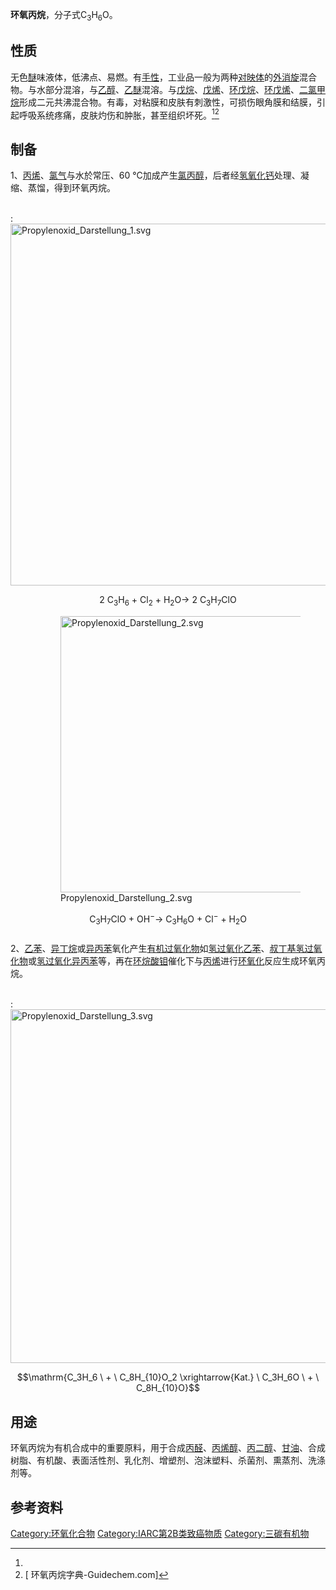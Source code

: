 {{chembox
| Reference = <ref name="GESTIS">{{GESTIS|Name=|ZVG=12010|CAS=75-56-9|Datum=09.01.2008}}</ref>
| ImageFile = PropyleneOxide.png
| IUPACName = Epoxypropane
| SystematicName = 
| OtherNames = 1,2-环氧丙烷<br />氧化丙烯<br />甲基环氧乙烷
| Section1 = {{Chembox Identifiers
| CASNo = 75-56-9
| CASNo_Ref = {{cascite|correct|CAS}}
|  Abbreviations  =  
|  EINECS  =  200-897-2
|  PubChem  =  
|  SMILES  =  CC1CO1
|  InChI  =  
|  RTECS  =  
|  MeSHName  =  
|  ChEBI  =  
|  KEGG  =  
|  ATCCode_prefix  =  
|  ATCCode_suffix  =  
|  ATC_Supplemental  = |   ChemSpiderID  =  6138
|   StdInChI  =  1S/C3H6O/c1-3-2-4-3/h3H,2H2,1H3
|   StdInChIKey  =  GOOHAUXETOMSMM-UHFFFAOYSA-N
|  ChEBI_Ref  = {{ebicite|changed|EBI}}|  KEGG_Ref  = {{keggcite|changed|kegg}}
}}
| Section2 = {{Chembox Properties
| Formula = C<sub>3</sub>H<sub>6</sub>O
| MolarMass = 58.08
| Appearance = 无色液体
| Density = 0.830 g·cm<sup>−3</sup> (20 °C)
| MeltingPt = −112 °C
| Melting_notes = 
| BoilingPt = 34 °C
| Boiling_notes = 
| Solubility = 易溶（405 g/l，20 °C）
| SolubleOther = 20 °C 水中溶解度 40.5％（重量），水在环氧丙烷中的溶解度12.8％（重量）<ref name="zghg">中国化工产品大全 上卷，Da101 (1,2-)环氧丙烷，页497</ref>
| Solvent = 
| LogP = 
| VaporPressure = 
| HenryConstant = 
| AtmosphericOHRateConstant = 
| pKa = 
| pKb = 
| RefractIndex = 1.3664 (20 °C)<ref name="zghg">中国化工产品大全 上卷，Da101 (1,2-)环氧丙烷，页497</ref>
 }}
| Section7 = {{Chembox Hazards
| ExternalMSDS = [http://ptcl.chem.ox.ac.uk/MSDS/PR/propylene_oxide.html Oxford MSDS]
| EUClass = 极易燃（'''F+'''）<br />有毒（'''T'''）
| EUIndex = 
| MainHazards = 
| NFPA-H = 3
| NFPA-F = 4
| NFPA-R = 2
| NFPA-O = 
| RPhrases = {{R20/21/22}},{{R36/37/38}},{{R45}},{{R46}}
| SPhrases = {{S45}},{{S53}}
| RSPhrases = 
| FlashPt = −37 °C
| Autoignition = 747 °C
| ExploLimits = 2.1 - 37%
| PEL = }}
}}

'''环氧丙烷'''，分子式C<sub>3</sub>H<sub>6</sub>O。

== 性质 ==
无色[[醚|醚]]味液体，低沸点、易燃。有[[手性|手性]]，工业品一般为两种[[对映体|对映体]]的[[外消旋|外消旋]]混合物。与水部分混溶，与[[乙醇|乙醇]]、[[乙醚|乙醚]]混溶。与[[戊烷|戊烷]]、[[戊烯|戊烯]]、[[环戊烷|环戊烷]]、[[环戊烯|环戊烯]]、[[二氯甲烷|二氯甲烷]]形成二元共沸混合物。有毒，对粘膜和皮肤有刺激性，可损伤眼角膜和结膜，引起呼吸系统疼痛，皮肤灼伤和肿胀，甚至组织坏死。<ref name="zghg" /><ref>[{{Cite web |url=http://www.guidechem.com/dictionary/75-56-9.html |title=环氧丙烷字典-Guidechem.com{{en}} |accessdate=2011-12-28 |archive-date=2016-03-05 |archive-url=https://web.archive.org/web/20160305075351/http://www.guidechem.com/dictionary/75-56-9.html |dead-url=no }} 环氧丙烷字典-Guidechem.com{{en}}]</ref>

== 制备 ==
1、[[丙烯|丙烯]]、[[氯气|氯气]]与水於常压、60 °C加成产生[[氯丙醇|氯丙醇]]，后者经[[氢氧化钙|氢氧化钙]]处理、凝缩、蒸馏，得到环氧丙烷。

<br />
:[[File:Propylenoxid_Darstellung_1.svg|579px]]

:<math>\mathrm{2 \ C_3H_6 \ + \ Cl_2 \ + \ H_2O \longrightarrow \ 2 \ C_3H_7ClO}</math>


:[[File:Propylenoxid_Darstellung_2.svg|442px]]

:<math>\mathrm{C_3H_7ClO \ + \ OH^- \longrightarrow \ C_3H_6O \ + \ Cl^- \ + \ H_2O}</math>
<br />

2、[[乙苯|乙苯]]、[[异丁烷|异丁烷]]或[[异丙苯|异丙苯]]氧化产生[[有机过氧化物|有机过氧化物]]如[[氢过氧化乙苯|氢过氧化乙苯]]、[[叔丁基氢过氧化物|叔丁基氢过氧化物]]或[[氢过氧化异丙苯|氢过氧化异丙苯]]等，再在[[环烷酸钼|环烷酸钼]]催化下与[[丙烯|丙烯]]进行[[环氧化|环氧化]]反应生成环氧丙烷。

<br />
:[[File:Propylenoxid_Darstellung_3.svg|566px]]

:<math>\mathrm{C_3H_6 \ + \ C_8H_{10}O_2  \xrightarrow{Kat.}  \ C_3H_6O \ + \ C_8H_{10}O}</math>

== 用途 ==
环氧丙烷为有机合成中的重要原料，用于合成[[丙醛|丙醛]]、[[丙烯醇|丙烯醇]]、[[丙二醇|丙二醇]]、[[甘油|甘油]]、合成树脂、有机酸、表面活性剂、乳化剂、增塑剂、泡沫塑料、杀菌剂、熏蒸剂、洗涤剂等。

== 参考资料 ==
{{reflist}}

{{Authority control}}
[[Category:环氧化合物|Category:环氧化合物]]
[[Category:IARC第2B类致癌物质|Category:IARC第2B类致癌物质]]
[[Category:三碳有机物|Category:三碳有机物]]